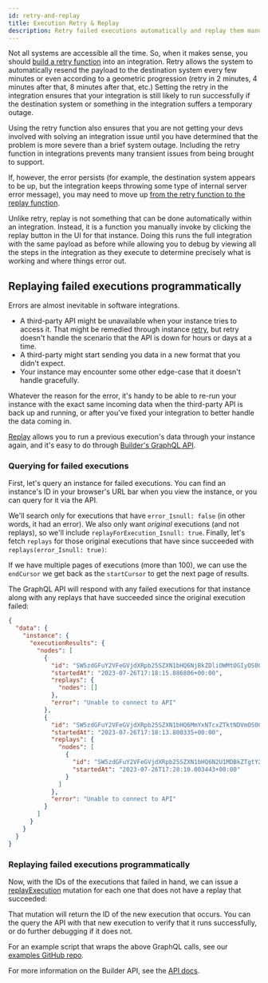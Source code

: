 ```yaml
---
id: retry-and-replay
title: Execution Retry & Replay
description: Retry failed executions automatically and replay them manually
---
```



Not all systems are accessible all the time. So, when it makes sense, you should [build a retry function](/docs/composer/builder/building-integrations.mdx#integration-retry-configuration) into an integration. Retry allows the system to automatically resend the payload to the destination system every few minutes or even according to a geometric progression (retry in 2 minutes, 4 minutes after that, 8 minutes after that, etc.) Setting the retry in the integration ensures that your integration is still likely to run successfully if the destination system or something in the integration suffers a temporary outage.

Using the retry function also ensures that you are not getting your devs involved with solving an integration issue until you have determined that the problem is more severe than a brief system outage. Including the retry function in integrations prevents many transient issues from being brought to support.

If, however, the error persists (for example, the destination system appears to be up, but the integration keeps throwing some type of internal server error message), you may need to move up [from the retry function to the replay function](/docs/composer/builder/managing-instances.mdx#instance-execution-retry-and-replay).

Unlike retry, replay is not something that can be done automatically within an integration. Instead, it is a function you manually invoke by clicking the replay button in the UI for that instance. Doing this runs the full integration with the same payload as before while allowing you to debug by viewing all the steps in the integration as they execute to determine precisely what is working and where things error out.

## Replaying failed executions programmatically

Errors are almost inevitable in software integrations.

- A third-party API might be unavailable when your instance tries to access it.
  That might be remedied through instance [retry](/docs/composer/builder/managing-instances.mdx#instance-execution-retry-and-replay), but retry doesn't handle the scenario that the API is down for hours or days at a time.
- A third-party might start sending you data in a new format that you didn't expect.
- Your instance may encounter some other edge-case that it doesn't handle gracefully.

Whatever the reason for the error, it's handy to be able to re-run your instance with the exact same incoming data when the third-party API is back up and running, or after you've fixed your integration to better handle the data coming in.

[Replay](/docs/composer/builder/managing-instances.mdx#instance-execution-retry-and-replay) allows you to run a previous execution's data through your instance again, and it's easy to do through [Builder's GraphQL API](/docs/composer/builder/api/api-overview.mdx).

### Querying for failed executions

First, let's query an instance for failed executions.
You can find an instance's ID in your browser's URL bar when you view the instance, or you can query for it via the API.

We'll search only for executions that have `error_Isnull: false` (in other words, it had an error).
We also only want _original_ executions (and not replays), so we'll include `replayForExecution_Isnull: true`.
Finally, let's fetch `replays` for those original executions that have since succeeded with `replays(error_Isnull: true)`:

<GraphqlExample example="findFailedExecutions" />

If we have multiple pages of executions (more than 100), we can use the `endCursor` we get back as the `startCursor` to get the next page of results.

The GraphQL API will respond with any failed executions for that instance along with any replays that have succeeded since the original execution failed:

```json
{
  "data": {
    "instance": {
      "executionResults": {
        "nodes": [
          {
            "id": "SW5zdGFuY2VFeGVjdXRpb25SZXN1bHQ6NjBkZDliOWMtOGIyOS00NDQyLWFkNDctMjZkZTg5Y2NlNWM5",
            "startedAt": "2023-07-26T17:18:15.886806+00:00",
            "replays": {
              "nodes": []
            },
            "error": "Unable to connect to API"
          },
          {
            "id": "SW5zdGFuY2VFeGVjdXRpb25SZXN1bHQ6MmYxNTcxZTktNDVmOS00Mzc2LTg2OGUtMTJkNjZkNDhiNzRl",
            "startedAt": "2023-07-26T17:18:13.800335+00:00",
            "replays": {
              "nodes": [
                {
                  "id": "SW5zdGFuY2VFeGVjdXRpb25SZXN1bHQ6N2U1MDBkZTgtY2ZmYS00NWY5LWI0OGYtNGU1YjU2YWMzMzFh",
                  "startedAt": "2023-07-26T17:28:10.003443+00:00"
                }
              ]
            },
            "error": "Unable to connect to API"
          }
        ]
      }
    }
  }
}
```

### Replaying failed executions programmatically

Now, with the IDs of the executions that failed in hand, we can issue a [replayExecution](/docs/composer/builder/api/schema/mutation/replayExecution.mdx) mutation for each one that does not have a replay that succeeded:

<GraphqlExample example="replayFailedExecution" />

That mutation will return the ID of the new execution that occurs.
You can the query the API with that new execution to verify that it runs successfully, or do further debugging if it does not.

For an example script that wraps the above GraphQL calls, see our [examples GitHub repo](https://github.com/prismatic-io/examples/blob/main/api/replay-failed-executions/queries.ts).

For more information on the Builder API, see the [API docs](/docs/composer/builder/api/api-overview.mdx).
